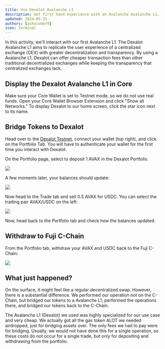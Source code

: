 ```yaml
---
title: Use Dexalot Avalanche L1
description: Get first hand experience with an Avalanche Avalanche L1.
updated: 2024-05-31
authors: [ashucoder9]
icon: Terminal
---
```


In this activity, we'll interact with our first Avalanche L1. The Dexalot Avalanche L1 aims to replicate the user experience of a centralized exchange (CEX) with greater decentralization and transparency. By using a Avalanche L1, Dexalot can offer cheaper transaction fees than other traditional decentralized exchanges while keeping the transparency that centralized exchanges lack.

## Display the Dexalot Avalanche L1 in Core

Make sure your Core Wallet is set to Testnet mode, so we do not use real funds. Open your Core Wallet Browser Extension and click "Show all Networks." To display Dexalot to our home screen, click the star icon next to its name.

## Bridge Tokens to Dexalot

Head over to the [Dexalot Testnet](https://app.dexalot-test.com/trade), connect your wallet (top right), and click on the Portfolio Tab. You will have to authenticate your wallet for the first time you interact with Dexalot.

On the Portfolio page, select to deposit 1 AVAX in the Dexalot Portfolio.

![](/course-images/avalanche-fundamentals/15.png)

A few moments later, your balances should update:

![](/course-images/avalanche-fundamentals/16.png)

Now head to the Trade tab and sell 0.5 AVAX for USDC. You can select the trading pair AVAX/USDC on the left:

![](/course-images/avalanche-fundamentals/17.png)

Now, head back to the Portfolio tab and check how the balances updated.

## Withdraw to Fuji C-Chain

From the Portfolio tab, withdraw your AVAX and USDC back to the Fuji C-Chain:

![](/course-images/avalanche-fundamentals/18.png)

## What just happened?

On the surface, it might feel like a regular decentralized swap. However, there is a substantial difference. We performed our operation not on the C-Chain, but bridged our tokens to a Avalanche L1, performed the operations there, and bridged our tokens back to the C-Chain.

The Avalanche L1 (Dexalot) we used was highly specialized for our use case and very cheap. We actually got all the gas token ALOT we needed airdropped, just for bridging assets over. The only fees we had to pay were for bridging. Usually, we would not have done this for a single operation, so these costs do not occur for a single trade, but only for depositing and withdrawing from the portfolio.
